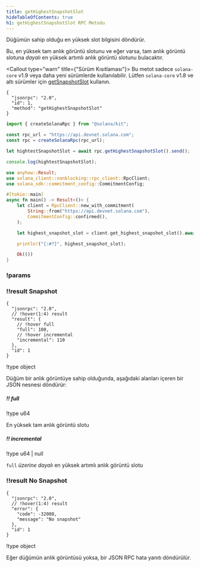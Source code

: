 ```yaml
---
title: getHighestSnapshotSlot
hideTableOfContents: true
h1: getHighestSnapshotSlot RPC Metodu
---
```


Düğümün sahip olduğu en yüksek slot bilgisini döndürür.

Bu, en yüksek tam anlık görüntü slotunu ve eğer varsa, tam anlık görüntü slotuna
_dayalı_ en yüksek artımlı anlık görüntü slotunu bulacaktır.

<Callout type="warn" title={"Sürüm Kısıtlaması"}>
  Bu metot sadece `solana-core` v1.9 veya daha yeni sürümlerde kullanılabilir.
  Lütfen `solana-core` v1.8 ve altı sürümler için
  [getSnapshotSlot](/docs/rpc/http/getsnapshotslot) kullanın.
</Callout>

<APIMethod>

```jsonc !!request curl
{
  "jsonrpc": "2.0",
  "id": 1,
  "method": "getHighestSnapshotSlot"
}
```

```ts !!request title="Kit"
import { createSolanaRpc } from "@solana/kit";

const rpc_url = "https://api.devnet.solana.com";
const rpc = createSolanaRpc(rpc_url);

let hightestSnapshotSlot = await rpc.getHighestSnapshotSlot().send();

console.log(hightestSnapshotSlot);
```

```rs !!request title="Rust"
use anyhow::Result;
use solana_client::nonblocking::rpc_client::RpcClient;
use solana_sdk::commitment_config::CommitmentConfig;

#[tokio::main]
async fn main() -> Result<()> {
    let client = RpcClient::new_with_commitment(
        String::from("https://api.devnet.solana.com"),
        CommitmentConfig::confirmed(),
    );

    let highest_snapshot_slot = client.get_highest_snapshot_slot().await?;

    println!("{:#?}", highest_snapshot_slot);

    Ok(())
}
```

### !params

### !!result Snapshot

```jsonc !response
{
  "jsonrpc": "2.0",
  // !hover(1:4) result
  "result": {
    // !hover full
    "full": 100,
    // !hover incremental
    "incremental": 110
  },
  "id": 1
}
```

!type object

Düğüm bir anlık görüntüye sahip olduğunda, aşağıdaki alanları içeren bir JSON
nesnesi döndürür:

##### !! full

!type u64

En yüksek tam anlık görüntü slotu

##### !! incremental

!type u64 | null

`full` _üzerine dayalı_ en yüksek artımlı anlık görüntü slotu

### !!result No Snapshot

```jsonc !response
{
  "jsonrpc": "2.0",
  // !hover(1:4) result
  "error": {
    "code": -32008,
    "message": "No snapshot"
  },
  "id": 1
}
```

!type object

Eğer düğümün anlık görüntüsü yoksa, bir JSON RPC hata yanıtı döndürülür.

</APIMethod>
